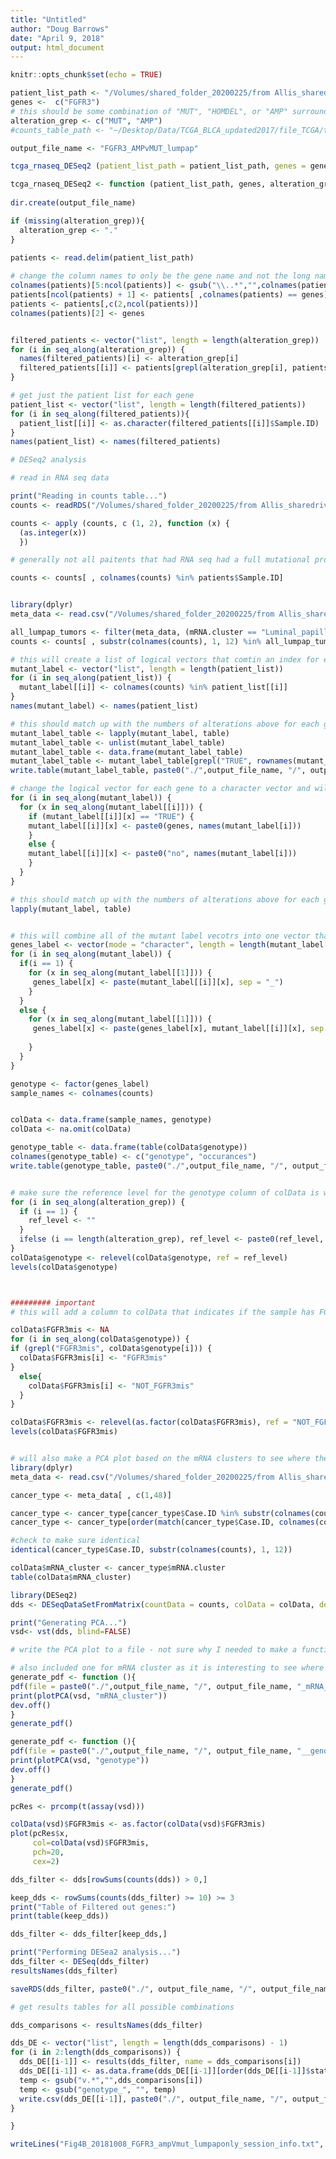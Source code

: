 ```yaml
---
title: "Untitled"
author: "Doug Barrows"
date: "April 9, 2018"
output: html_document
---
```


```r
knitr::opts_chunk$set(echo = TRUE)
```

```r

patient_list_path <- "/Volumes/shared_folder_20200225/from Allis_sharedrive/20200824_migrate/Data/TCGA_BLCA_updated2017/TCGA_2017_bladder_git_20180320/ANALYSES_TCGAbiolinks_hg19/alterations_across_samples _FGFR3_UTX_MLL3_4_TCGA2017.tsv"
genes <-  c("FGFR3")
# this should be some combination of "MUT", "HOMDEL", or "AMP" surrounded by "|" "&"
alteration_grep <- c("MUT", "AMP")
#counts_table_path <- "~/Desktop/Data/TCGA_BLCA_updated2017/file_TCGA/tcga/data_RNA_Seq_v2_expression_median.txt"

output_file_name <- "FGFR3_AMPvMUT_lumpap"

tcga_rnaseq_DESeq2 (patient_list_path = patient_list_path, genes = genes, alteration_grep = alteration_grep, counts_table_path = counts_table_path, output_file_name = output_file_name)

tcga_rnaseq_DESeq2 <- function (patient_list_path, genes, alteration_grep, counts_table_path, output_file_name) {
  
dir.create(output_file_name)

if (missing(alteration_grep)){
  alteration_grep <- "."
}
  
patients <- read.delim(patient_list_path)

# change the column names to only be the gene name and not the long name it is given in TCGA table
colnames(patients)[5:ncol(patients)] <- gsub("\\..*","",colnames(patients)[5:ncol(patients)])
patients[ncol(patients) + 1] <- patients[ ,colnames(patients) == genes]
patients <- patients[,c(2,ncol(patients))]
colnames(patients)[2] <- genes


filtered_patients <- vector("list", length = length(alteration_grep))
for (i in seq_along(alteration_grep)) {
  names(filtered_patients)[i] <- alteration_grep[i] 
  filtered_patients[[i]] <- patients[grepl(alteration_grep[i], patients[,2]),]
}

# get just the patient list for each gene
patient_list <- vector("list", length = length(filtered_patients))
for (i in seq_along(filtered_patients)){
  patient_list[[i]] <- as.character(filtered_patients[[i]]$Sample.ID)
}
names(patient_list) <- names(filtered_patients)

# DESeq2 analysis

# read in RNA seq data

print("Reading in counts table...")
counts <- readRDS("/Volumes/shared_folder_20200225/from Allis_sharedrive/20200824_migrate/Data/TCGA_BLCA_updated2017/TCGA_2017_bladder_git_20180320/ANALYSES_TCGAbiolinks_hg19/hg19/normalizedCounts_revisedPatientNames_TCGAbiolinks.RData")

counts <- apply (counts, c (1, 2), function (x) {
  (as.integer(x))
  })

# generally not all paitents that had RNA seq had a full mutational profile, so need to filter the full list from RNA seq table so it only contains patients with full mutational profile

counts <- counts[ , colnames(counts) %in% patients$Sample.ID]


library(dplyr)
meta_data <- read.csv("/Volumes/shared_folder_20200225/from Allis_sharedrive/20200824_migrate/Data/TCGA_BLCA_updated2017/metadata.csv", header = TRUE, stringsAsFactors = FALSE)

all_lumpap_tumors <- filter(meta_data, (mRNA.cluster == "Luminal_papillary")) %>% select(Case.ID)
counts <- counts[ , substr(colnames(counts), 1, 12) %in% all_lumpap_tumors$Case.ID]

# this will create a list of logical vectors that comtin an index for each patient, and will report whether that patient has an alteration (here thats any kind of mutation, or deletion) in that gene
mutant_label <- vector("list", length = length(patient_list))
for (i in seq_along(patient_list)) {
  mutant_label[[i]] <- colnames(counts) %in% patient_list[[i]]
}
names(mutant_label) <- names(patient_list)

# this should match up with the numbers of alterations above for each gene, keep only the information about how many alterations for each type exitst, then write this to a file 
mutant_label_table <- lapply(mutant_label, table)
mutant_label_table <- unlist(mutant_label_table)
mutant_label_table <- data.frame(mutant_label_table)
mutant_label_table <- mutant_label_table[grepl("TRUE", rownames(mutant_label_table)), ,drop = FALSE]
write.table(mutant_label_table, paste0("./",output_file_name, "/", output_file_name, "_alterations.txt"), quote = FALSE)

# change the logical vector for each gene to a character vector and will label with "wt" or "alt" 
for (i in seq_along(mutant_label)) {
  for (x in seq_along(mutant_label[[i]])) {
    if (mutant_label[[i]][x] == "TRUE") {
    mutant_label[[i]][x] <- paste0(genes, names(mutant_label[i]))
    }
    else {
    mutant_label[[i]][x] <- paste0("no", names(mutant_label[i]))
    }
  }
}

# this should match up with the numbers of alterations above for each gene
lapply(mutant_label, table)


# this will combine all of the mutant label vecotrs into one vector that labels each patient for mutation status of all genes queried
genes_label <- vector(mode = "character", length = length(mutant_label[[1]]))
for (i in seq_along(mutant_label)) {
  if(i == 1) {
    for (x in seq_along(mutant_label[[1]])) {
     genes_label[x] <- paste(mutant_label[[i]][x], sep = "_")
    }
  }
  else {
    for (x in seq_along(mutant_label[[1]])) {
     genes_label[x] <- paste(genes_label[x], mutant_label[[i]][x], sep = "_")
    
    }
  }
}

genotype <- factor(genes_label)
sample_names <- colnames(counts)


colData <- data.frame(sample_names, genotype)
colData <- na.omit(colData)

genotype_table <- data.frame(table(colData$genotype))
colnames(genotype_table) <- c("genotype", "occurances")
write.table(genotype_table, paste0("./",output_file_name, "/", output_file_name, "_genotype.txt"), quote = FALSE)


# make sure the reference level for the genotype column of colData is wt for all genes
for (i in seq_along(alteration_grep)) {
  if (i == 1) {
    ref_level <- ""
  }
  ifelse (i == length(alteration_grep), ref_level <- paste0(ref_level, "no", alteration_grep[i]), ref_level <- paste0(ref_level, "no", alteration_grep[i], "_"))
}
colData$genotype <- relevel(colData$genotype, ref = ref_level)
levels(colData$genotype)



######### important
# this will add a column to colData that indicates if the sample has FGFR3 missense mutation 

colData$FGFR3mis <- NA
for (i in seq_along(colData$genotype)) {
if (grepl("FGFR3mis", colData$genotype[i])) {
  colData$FGFR3mis[i] <- "FGFR3mis"
}
  else{
    colData$FGFR3mis[i] <- "NOT_FGFR3mis"
  }
}

colData$FGFR3mis <- relevel(as.factor(colData$FGFR3mis), ref = "NOT_FGFR3mis")
levels(colData$FGFR3mis)


# will also make a PCA plot based on the mRNA clusters to see where the genotypes fall, so used this code from otehr functions
library(dplyr)
meta_data <- read.csv("/Volumes/shared_folder_20200225/from Allis_sharedrive/20200824_migrate/Data/TCGA_BLCA_updated2017/metadata.csv", header = TRUE, stringsAsFactors = FALSE)

cancer_type <- meta_data[ , c(1,48)]

cancer_type <- cancer_type[cancer_type$Case.ID %in% substr(colnames(counts), 1, 12) ,]
cancer_type <- cancer_type[order(match(cancer_type$Case.ID, colnames(counts))),]

#check to make sure identical
identical(cancer_type$Case.ID, substr(colnames(counts), 1, 12))

colData$mRNA_cluster <- cancer_type$mRNA.cluster
table(colData$mRNA_cluster)

library(DESeq2)
dds <- DESeqDataSetFromMatrix(countData = counts, colData = colData, design = ~genotype)

print("Generating PCA...")
vsd<- vst(dds, blind=FALSE)

# write the PCA plot to a file - not sure why I needed to make a function for it as opposed to only using brackets to make the lines run together. That method worked for PNG but not for PDF. But this seems to work for PDF

# also included one for mRNA cluster as it is interesting to see where the certain genotypes lay relative to these clusters
generate_pdf <- function (){
pdf(file = paste0("./",output_file_name, "/", output_file_name, "_mRNA_cluster_PCA.pdf"))
print(plotPCA(vsd, "mRNA_cluster"))
dev.off()
}
generate_pdf()

generate_pdf <- function (){
pdf(file = paste0("./",output_file_name, "/", output_file_name, "__genotype_PCA.pdf"))
print(plotPCA(vsd, "genotype"))
dev.off()
}
generate_pdf()

pcRes <- prcomp(t(assay(vsd)))

colData(vsd)$FGFR3mis <- as.factor(colData(vsd)$FGFR3mis)
plot(pcRes$x,
     col=colData(vsd)$FGFR3mis,
     pch=20,
     cex=2)

dds_filter <- dds[rowSums(counts(dds)) > 0,]

keep_dds <- rowSums(counts(dds_filter) >= 10) >= 3
print("Table of Filtered out genes:")
print(table(keep_dds))

dds_filter <- dds_filter[keep_dds,]

print("Performing DESea2 analysis...")
dds_filter <- DESeq(dds_filter)
resultsNames(dds_filter)

saveRDS(dds_filter, paste0("./", output_file_name, "/", output_file_name, "_dds.RData"))

# get results tables for all possible combinations

dds_comparisons <- resultsNames(dds_filter)

dds_DE <- vector("list", length = length(dds_comparisons) - 1)
for (i in 2:length(dds_comparisons)) {
  dds_DE[[i-1]] <- results(dds_filter, name = dds_comparisons[i])
  dds_DE[[i-1]] <- as.data.frame(dds_DE[[i-1]][order(dds_DE[[i-1]]$stat), ])
  temp <- gsub("v.*","",dds_comparisons[i])
  temp <- gsub("genotype_", "", temp)
  write.csv(dds_DE[[i-1]], paste0("./", output_file_name, "/", output_file_name, "_", temp, "_DESeq2_result.csv"), quote = FALSE)
}

}

writeLines("Fig4B_20181008_FGFR3_ampVmut_lumpaponly_session_info.txt", text = capture.output(sessionInfo()))
```
